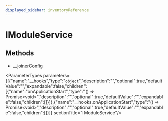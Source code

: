 ```yaml
---
displayed_sidebar: inventoryReference
---
```



# IModuleService

## Methods

- [\_\_joinerConfig](../IModuleService/methods/inventory.IModuleService.__joinerConfig.mdx)

<ParameterTypes parameters={[{"name":"__hooks","type":"`object`","description":"","optional":true,"defaultValue":"","expandable":false,"children":[{"name":"onApplicationStart","type":"() => Promise&#60;void&#62;","description":"","optional":true,"defaultValue":"","expandable":false,"children":[]}]},{"name":"__hooks.onApplicationStart","type":"() => Promise&#60;void&#62;","description":"","optional":true,"defaultValue":"","expandable":false,"children":[]}]}  sectionTitle="IModuleService"/>
